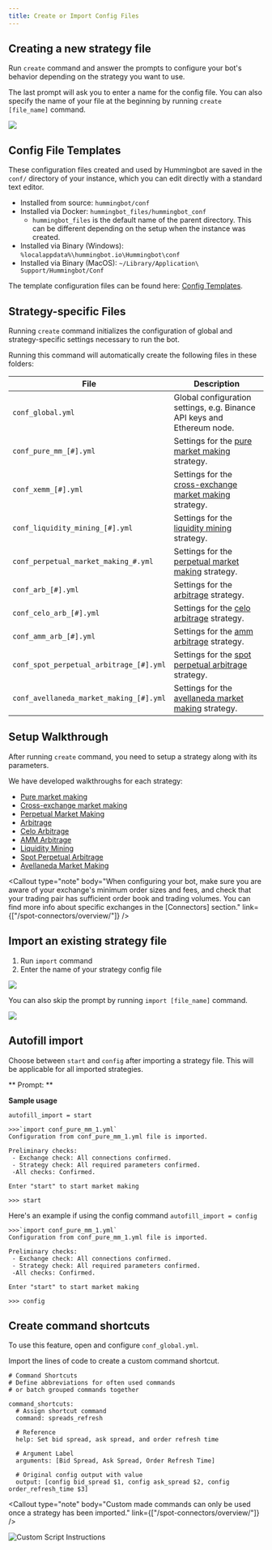 ```yaml
---
title: Create or Import Config Files
---
```




## Creating a new strategy file

Run `create` command and answer the prompts to configure your bot's behavior depending on the strategy you want to use.

The last prompt will ask you to enter a name for the config file. You can also specify the name of your file at the beginning by running `create [file_name]` command.

![](/img/create-file-name.png)

## Config File Templates

These configuration files created and used by Hummingbot are saved in the `conf/` directory of your instance, which you can edit directly with a standard text editor.

- Installed from source: `hummingbot/conf`
- Installed via Docker: `hummingbot_files/hummingbot_conf`
  - `hummingbot_files` is the default name of the parent directory. This can be different depending on the setup
    when the instance was created.
- Installed via Binary (Windows): `%localappdata%\hummingbot.io\Hummingbot\conf`
- Installed via Binary (MacOS): `~/Library/Application\ Support/Hummingbot/Conf`

The template configuration files can be found here: [Config Templates](https://github.com/CoinAlpha/hummingbot/tree/master/hummingbot/templates).

<Callout
  type="warning"
  body="Exit Hummingbot and ensure it is not running when you modify the config files. Changes will take effect the next time Hummingbot is started."
/>

## Strategy-specific Files

Running `create` command initializes the configuration of global and strategy-specific settings necessary to run the bot.

Running this command will automatically create the following files in these folders:

| File                                    | Description                                                                                          |
| --------------------------------------- | ---------------------------------------------------------------------------------------------------- |
| `conf_global.yml`                       | Global configuration settings, e.g. Binance API keys and Ethereum node.                              |
| `conf_pure_mm_[#].yml`                  | Settings for the [pure market making](/strategies/pure-market-making/) strategy.                     |
| `conf_xemm_[#].yml`                     | Settings for the [cross-exchange market making](/strategies/cross-exchange-market-making/) strategy. |
| `conf_liquidity_mining_[#].yml`         | Settings for the [liquidity mining](/strategies/liquidity-mining/) strategy.                         |
| `conf_perpetual_market_making_#.yml`    | Settings for the [perpetual market making](/strategies/perpetual-market-making) strategy.            |
| `conf_arb_[#].yml`                      | Settings for the [arbitrage](/strategies/arbitrage/) strategy.                                       |
| `conf_celo_arb_[#].yml`                 | Settings for the [celo arbitrage](/strategies/celo-arb/) strategy.                                   |
| `conf_amm_arb_[#].yml`                  | Settings for the [amm arbitrage](/strategies/amm-arb/) strategy.                                     |
| `conf_spot_perpetual_arbitrage_[#].yml` | Settings for the [spot perpetual arbitrage](/strategies/spot-perpetual-arb/) strategy.               |
| `conf_avellaneda_market_making_[#].yml` | Settings for the [avellaneda market making](/strategies/avellaneda-market-making/) strategy.         |

<Callout
  type="tip"
  body="For editing configuration files directly, once they are created, you may find it easier to edit the configuration files in the `conf/` folder. Simply open them with a text editor and make any desired modifications."
/>

## Setup Walkthrough

After running `create` command, you need to setup a strategy along with its parameters.

We have developed walkthroughs for each strategy:

- [Pure market making](/strategies/pure-market-making)
- [Cross-exchange market making](/strategies/cross-exchange-market-making)
- [Perpetual Market Making](/strategies/perpetual-market-making)
- [Arbitrage](/strategies/arbitrage)
- [Celo Arbitrage](/strategies/celo-arb/)
- [AMM Arbitrage](/strategies/amm-arb/)
- [Liquidity Mining](/strategies/liquidity-mining/)
- [Spot Perpetual Arbitrage](/strategies/spot-perpetual-arb/)
- [Avellaneda Market Making](/strategies/avellaneda-market-making/)

<Callout
  type="note"
  body="When configuring your bot, make sure you are aware of your exchange's minimum order sizes and fees, and check that your trading pair has sufficient order book and trading volumes. You can find more info about specific exchanges in the [Connectors] section."
  link={["/spot-connectors/overview/"]}
/>

## Import an existing strategy file

1. Run `import` command
2. Enter the name of your strategy config file

![](/img/import-command.png)

You can also skip the prompt by running `import [file_name]` command.

![](/img/import-file-name.png)

<Callout
  type="tip"
  body="Press #TAB# to scroll through the auto-complete selections."
/>

## Autofill import

Choose between `start` and `config` after importing a strategy file. This will be applicable for all imported strategies.

** Prompt: **

<Prompt
  prompt="What to auto-fill in the prompt after each import command? (start/config)"
  response=">>>"
/>

**Sample usage**

`autofill_import = start`

```
>>>`import conf_pure_mm_1.yml`
Configuration from conf_pure_mm_1.yml file is imported.

Preliminary checks:
 - Exchange check: All connections confirmed.
 - Strategy check: All required parameters confirmed.
 -All checks: Confirmed.

Enter "start" to start market making

>>> start

```

Here's an example if using the config command
`autofill_import = config`

```
>>>`import conf_pure_mm_1.yml`
Configuration from conf_pure_mm_1.yml file is imported.

Preliminary checks:
 - Exchange check: All connections confirmed.
 - Strategy check: All required parameters confirmed.
 -All checks: Confirmed.

Enter "start" to start market making

>>> config

```

## Create command shortcuts

To use this feature, open and configure `conf_global.yml`.

Import the lines of code to create a custom command shortcut.

```
# Command Shortcuts
# Define abbreviations for often used commands
# or batch grouped commands together

command_shortcuts:
  # Assign shortcut command
  command: spreads_refresh

  # Reference
  help: Set bid spread, ask spread, and order refresh time

  # Argument Label
  arguments: [Bid Spread, Ask Spread, Order Refresh Time]

  # Original config output with value
  output: [config bid_spread $1, config ask_spread $2, config order_refresh_time $3]
```

<Callout
  type="note"
  body="Custom made commands can only be used once a strategy has been imported."
  link={["/spot-connectors/overview/"]}
/>

![Custom Script Instructions](/img/script-command.gif)
